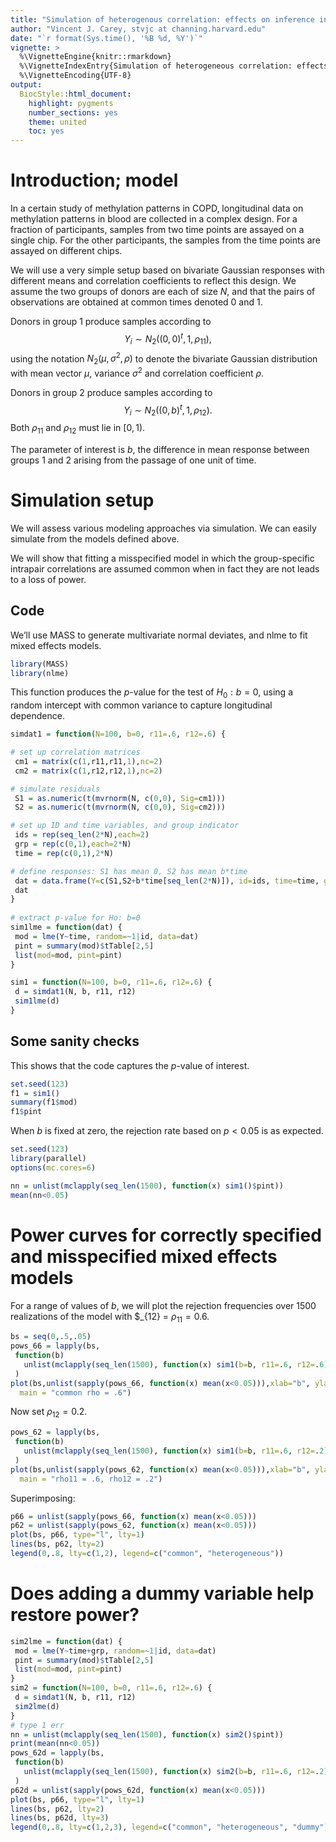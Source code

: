```yaml
---
title: "Simulation of heterogenous correlation: effects on inference in mixed effects modeling"
author: "Vincent J. Carey, stvjc at channing.harvard.edu"
date: "`r format(Sys.time(), '%B %d, %Y')`"
vignette: >
  %\VignetteEngine{knitr::rmarkdown}
  %\VignetteIndexEntry{Simulation of heterogeneous correlation: effects on inference in mixed effects modeling}
  %\VignetteEncoding{UTF-8}
output:
  BiocStyle::html_document:
    highlight: pygments
    number_sections: yes
    theme: united
    toc: yes
---
```


# Introduction; model

In a certain study of methylation patterns in COPD, longitudinal
data on methylation patterns in blood
are collected in a complex design.  For a fraction
of participants, samples from two time points are
assayed on a single chip.  For the other participants,
the samples from the time points are assayed on
different chips.

We will use a very simple setup based on bivariate
Gaussian responses with different means and correlation
coefficients to reflect this design.  We assume
the two groups of donors are each of size $N$, and that
the pairs of observations are obtained at common
times denoted 0 and 1.

Donors in group 1 produce samples according to
$$
Y_i \sim N_2((0,0)^t, 1, \rho_{11}),
$$
using the notation $N_2(\mu, \sigma^2, \rho)$
to denote the bivariate Gaussian distribution with
mean vector $\mu$, variance $\sigma^2$ and correlation coefficient $\rho$.

Donors in group 2 produce samples according to
$$
Y_i \sim N_2((0,b)^t, 1, \rho_{12}).
$$
Both $\rho_{11}$ and $\rho_{12}$ must lie in $[0,1)$.

The parameter of interest is $b$, the difference
in mean response between
groups 1 and 2 arising from the passage of one unit of time.

# Simulation setup

We will assess various modeling approaches via simulation.
We can easily simulate from the models defined above.

We will show that fitting a misspecified model in
which the group-specific intrapair correlations
are assumed common when in fact they are not
leads to a loss of power.

## Code

We'll use MASS to generate multivariate normal
deviates, and nlme to fit mixed effects models.
```r
library(MASS)
library(nlme)
```

This function produces the $p$-value for the test of $H_0: b = 0$,
using a random intercept with common variance to capture
longitudinal dependence.

```r
simdat1 = function(N=100, b=0, r11=.6, r12=.6) {

# set up correlation matrices
 cm1 = matrix(c(1,r11,r11,1),nc=2)
 cm2 = matrix(c(1,r12,r12,1),nc=2)

# simulate residuals
 S1 = as.numeric(t(mvrnorm(N, c(0,0), Sig=cm1)))
 S2 = as.numeric(t(mvrnorm(N, c(0,0), Sig=cm2)))

# set up ID and time variables, and group indicator
 ids = rep(seq_len(2*N),each=2)
 grp = rep(c(0,1),each=2*N)
 time = rep(c(0,1),2*N)

# define responses: S1 has mean 0, S2 has mean b*time
 dat = data.frame(Y=c(S1,S2+b*time[seq_len(2*N)]), id=ids, time=time, grp=grp)
 dat
}
 
# extract p-value for Ho: b=0
sim1lme = function(dat) {
 mod = lme(Y~time, random=~1|id, data=dat)
 pint = summary(mod)$tTable[2,5]
 list(mod=mod, pint=pint)
}

sim1 = function(N=100, b=0, r11=.6, r12=.6) {
 d = simdat1(N, b, r11, r12)
 sim1lme(d)
}
```

## Some sanity checks

This shows that the code captures the $p$-value of interest.

```r
set.seed(123)
f1 = sim1()
summary(f1$mod)
f1$pint
```

When $b$ is fixed at zero, the rejection rate based on $p<0.05$
is as expected.

```r
set.seed(123)
library(parallel)
options(mc.cores=6)
```

```r
nn = unlist(mclapply(seq_len(1500), function(x) sim1()$pint))
mean(nn<0.05)
```

# Power curves for correctly specified and misspecified mixed effects models

For a range of values of $b$, we will plot the rejection
frequencies over 1500 realizations of the model
with $\rho_{12} = $\rho_{11} = 0.6$.

```r
bs = seq(0,.5,.05)
pows_66 = lapply(bs,
 function(b) 
   unlist(mclapply(seq_len(1500), function(x) sim1(b=b, r11=.6, r12=.6)$pint))
 )
plot(bs,unlist(sapply(pows_66, function(x) mean(x<0.05))),xlab="b", ylab="power with N=100 per group",
  main = "common rho = .6")
```

Now set $\rho_{12} = 0.2$.

```r
pows_62 = lapply(bs,
 function(b) 
   unlist(mclapply(seq_len(1500), function(x) sim1(b=b, r11=.6, r12=.2)$pint))
 )
plot(bs,unlist(sapply(pows_62, function(x) mean(x<0.05))),xlab="b", ylab="power with N=100 per group",
  main = "rho11 = .6, rho12 = .2")
```

Superimposing:

```r
p66 = unlist(sapply(pows_66, function(x) mean(x<0.05)))
p62 = unlist(sapply(pows_62, function(x) mean(x<0.05)))
plot(bs, p66, type="l", lty=1)
lines(bs, p62, lty=2)
legend(0,.8, lty=c(1,2), legend=c("common", "heterogeneous"))
```

# Does adding a dummy variable help restore power?

```r
sim2lme = function(dat) {
 mod = lme(Y~time+grp, random=~1|id, data=dat)
 pint = summary(mod)$tTable[2,5]
 list(mod=mod, pint=pint)
}
sim2 = function(N=100, b=0, r11=.6, r12=.6) {
 d = simdat1(N, b, r11, r12)
 sim2lme(d)
}
# type 1 err
nn = unlist(mclapply(seq_len(1500), function(x) sim2()$pint))
print(mean(nn<0.05))
pows_62d = lapply(bs,
 function(b) 
   unlist(mclapply(seq_len(1500), function(x) sim2(b=b, r11=.6, r12=.2)$pint))
 )
p62d = unlist(sapply(pows_62d, function(x) mean(x<0.05)))
plot(bs, p66, type="l", lty=1)
lines(bs, p62, lty=2)
lines(bs, p62d, lty=3)
legend(0,.8, lty=c(1,2,3), legend=c("common", "heterogeneous", "dummy"))
```
